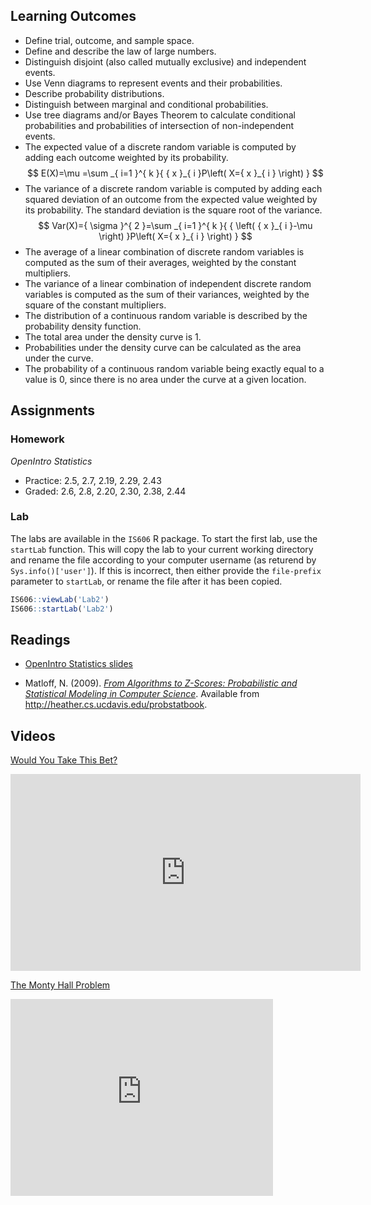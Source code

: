 ## Learning Outcomes

* Define trial, outcome, and sample space.
* Define and describe the law of large numbers.
* Distinguish disjoint (also called mutually exclusive) and independent events.
* Use Venn diagrams to represent events and their probabilities.
* Describe probability distributions.
* Distinguish between marginal and conditional probabilities.
* Use tree diagrams and/or Bayes Theorem to calculate conditional probabilities and probabilities of intersection of non-independent events.
* The expected value of a discrete random variable is computed by adding each outcome weighted by its probability.  
$$ E(X)=\mu =\sum _{ i=1 }^{ k }{ { x }_{ i }P\left( X={ x }_{ i } \right)  }  $$
* The variance of a discrete random variable is computed by adding each squared deviation of an outcome from the expected value weighted by its probability. The standard deviation is the square root of the variance.  
$$ Var(X)={ \sigma  }^{ 2 }=\sum _{ i=1 }^{ k }{ { \left( { x }_{ i }-\mu  \right)  }P\left( X={ x }_{ i } \right)  }  $$
* The average of a linear combination of discrete random variables is computed as the sum of their averages, weighted by the constant multipliers.
* The variance of a linear combination of independent discrete random variables is computed as the sum of their variances, weighted by the square of the constant multipliers.
* The distribution of a continuous random variable is described by the probability density function.
* The total area under the density curve is 1.
* Probabilities under the density curve can be calculated as the area under the curve.
* The probability of a continuous random variable being exactly equal to a value is 0, since there is no area under the curve at a given location.

## Assignments

### Homework

*OpenIntro Statistics*

* Practice: 2.5, 2.7, 2.19, 2.29, 2.43
* Graded: 2.6, 2.8, 2.20, 2.30, 2.38, 2.44

### Lab

The labs are available in the `IS606` R package. To start the first lab, use the `startLab` function. This will copy the lab to your current working directory and rename the file according to your computer username (as returend by `Sys.info()['user']`). If this is incorrect, then either provide the `file-prefix` parameter to `startLab`, or rename the file after it has been copied.

```r
IS606::viewLab('Lab2')
IS606::startLab('Lab2')
```

## Readings

* [OpenIntro Statistics slides](https://github.com/jbryer/IS606Fall2015/raw/master/Slides/OpenIntro/os2_slides_02.pdf)

* Matloff, N. (2009). [*From Algorithms to Z-Scores: Probabilistic and Statistical Modeling in Computer Science*](https://github.com/jbryer/IS606Fall2015/blob/master/Textbook/ProbStatBook.pdf?raw=true). Available from [http://heather.cs.ucdavis.edu/probstatbook](http://heather.cs.ucdavis.edu/probstatbook).


## Videos

[Would You Take This Bet?](https://www.youtube.com/watch?v=vBX-KulgJ1o)

<iframe width="560" height="315" src="https://www.youtube.com/embed/vBX-KulgJ1o" frameborder="0" allowfullscreen></iframe>

[The Monty Hall Problem](https://www.youtube.com/watch?v=mhlc7peGlGg)

<iframe width="420" height="315" src="https://www.youtube.com/embed/mhlc7peGlGg" frameborder="0" allowfullscreen></iframe>


